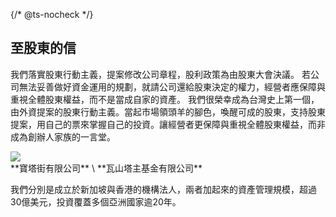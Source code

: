 {/* @ts-nocheck */}

<Section className="bg-[url(/images/bg_paper.jpg)] bg-cover bg-center">

## 至股東的信

<Letter>

我們落實股東行動主義，提案修改公司章程，股利政策為由股東大會決議。
若公司無法妥善做好資金運用的規劃，就請公司還給股東決定的權力，經營者應保障與重視全體股東權益，而不是當成自家的資產。
我們很榮幸成為台灣史上第一個，由外資提案的股東行動主義。當起市場領頭羊的腳色，喚醒可成的股東，支持股東提案，用自己的票來掌握自己的投資。讓經營者更保障與重視全體股東權益，而非成為創辦人家族的一言堂。

<div className="relative flex justify-center mt-4">
  <div className="absolute bg-brand-yellow w-1/2 h-1/2 top-1/4 -z-0" />
  <Image
    src="/images/bubble_letter.png"
    className="w-1/2 z-0"
    width={600}
    height={150}
  />
</div>

</Letter>

<FiWikiSection>
  **寶塔街有限公司** \
  **瓦山塔主基金有限公司**

  我們分別是成立於新加坡與香港的機構法人，兩者加起來的資產管理規模，超過30億美元，投資覆蓋多個亞洲國家逾20年。
</FiWikiSection>

</Section>
